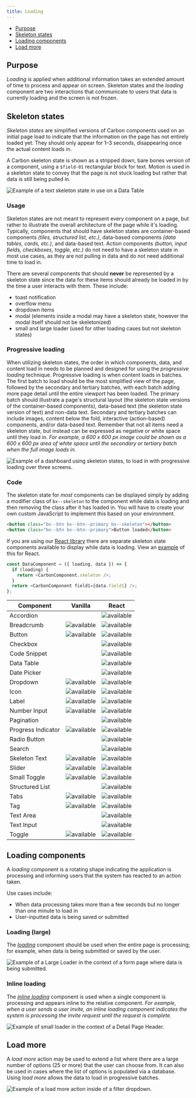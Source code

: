 ```yaml
---
title: Loading
---
```



<AnchorLinks>
  <ul>
    <li>
      <a data-scroll href="#purpose">
        Purpose
      </a>
    </li>
    <li>
      <a data-scroll href="#skeleton-states">
        Skeleton states
      </a>
    </li>
    <li>
      <a data-scroll href="#loading-components">
        Loading components
      </a>
    </li>
    <li>
      <a data-scroll href="#load-more">
        Load more
      </a>
    </li>
  </ul>
</AnchorLinks>

## Purpose

_Loading_ is applied when additional information takes an extended amount of time to process and appear on screen. Skeleton states and the _loading_ component are two interactions that communicate to users that data is currently loading and the screen is not frozen.

## Skeleton states

_Skeleton states_ are simplified versions of Carbon components used on an initial page load to indicate that the information on the page has not entirely loaded yet. They should only appear for 1–3 seconds, disappearing once the actual content loads in.

A Carbon skeleton state is shown as a stripped down, bare bones version of a component, using a `$field-01` rectangular block for text. Motion is used in a skeleton state to convey that the page is not stuck loading but rather that data is still being pulled in.

<ImageComponent cols="8" caption="Example of a text skeleton state in a data table.">

![Example of a text skeleton state in use on a Data Table](images/data-table-skeleton-state.gif)

</ImageComponent>

### Usage

Skeleton states are not meant to represent every component on a page, but rather to illustrate the overall architecture of the page while it's loading. Typically, components that should have skeleton states are container-based components _(tiles, structured list, etc.)_, data-based components _(data tables, cards, etc.)_, and data-based text. Action components _(button, input fields, checkboxes, toggle, etc.)_ do not need to have a skeleton state in most use cases, as they are not pulling in data and do not need additional time to load in.

There are several components that should **never** be represented by a skeleton state since the data for these items should already be loaded in by the time a user interacts with them. These include:

- toast notification
- overflow menu
- dropdown items
- modal (elements inside a modal may have a skeleton state, however the modal itself should not be skeletonized)
- small and large loader (used for other loading cases but not skeleton states)

### Progressive loading

When utilizing skeleton states, the order in which components, data, and content load in needs to be planned and designed for using the _progressive loading_ technique. Progressive loading is when content loads in batches. The first batch to load should be the most simplified view of the page, followed by the secondary and tertiary batches, with each batch adding more page detail until the entire viewport has been loaded. The primary batch should illustrate a page's structural layout (the skeleton state versions of the container-based components), data-based text (the skeleton state version of text) and non-data text. Secondary and tertiary batches can include images, content below the fold, interactive (action-based) components, and/or data-based text. Remember that not all items need a skeleton state, but instead can be expressed as negative or white space until they load in. _For example, a 600 x 600 px image could be shown as a 600 x 600 px area of white space until the secondary or tertiary batch when the full image loads in._

<ImageComponent cols="8" caption="Example of a dashboard using skeleton states to demonstrate progressive loading">

![Example of a dashboard using skeleton states, to load in with progressive loading over three screens.](images/Progressive-Loading.png)

</ImageComponent>

### Code

The skeleton state for _most_ components can be displayed simply by adding a modifier class of `bx--skeleton` to the component while data is loading and then removing the class after it has loaded in. You will have to create your own custom JavaScript to implement this based on your environment.

```html
<button class="bx--btn bx--btn--primary bx--skeleton"></button>
<button class="bx--btn bx--btn--primary">Button loaded</button>
```

If you are using our [React library](http://react.carbondesignsystem.com/) there are separate skeleton state components available to display while data is loading. View an [example](https://codesandbox.io/s/wq264y43k8) of this for React.

```javascript
const DataComponent = ({ loading, data }) => {
  if (loading) {
    return <CarbonComponent.skeleton />;
  }
  return <CarbonComponent field1={data.field1} />;
};
```

| Component          | Vanilla                                   | React                                     |
| ------------------ | ----------------------------------------- | ----------------------------------------- |
| Accordion          |                                           | ![available](images/checkmark--glyph.svg) |
| Breadcrumb         | ![available](images/checkmark--glyph.svg) | ![available](images/checkmark--glyph.svg) |
| Button             | ![available](images/checkmark--glyph.svg) | ![available](images/checkmark--glyph.svg) |
| Checkbox           |                                           | ![available](images/checkmark--glyph.svg) |
| Code Snippet       |                                           | ![available](images/checkmark--glyph.svg) |
| Data Table         |                                           | ![available](images/checkmark--glyph.svg) |
| Date Picker        |                                           | ![available](images/checkmark--glyph.svg) |
| Dropdown           | ![available](images/checkmark--glyph.svg) | ![available](images/checkmark--glyph.svg) |
| Icon               | ![available](images/checkmark--glyph.svg) | ![available](images/checkmark--glyph.svg) |
| Label              | ![available](images/checkmark--glyph.svg) | ![available](images/checkmark--glyph.svg) |
| Number Input       | ![available](images/checkmark--glyph.svg) | ![available](images/checkmark--glyph.svg) |
| Pagination         |                                           | ![available](images/checkmark--glyph.svg) |
| Progress Indicator | ![available](images/checkmark--glyph.svg) | ![available](images/checkmark--glyph.svg) |
| Radio Button       |                                           | ![available](images/checkmark--glyph.svg) |
| Search             |                                           | ![available](images/checkmark--glyph.svg) |
| Skeleton Text      | ![available](images/checkmark--glyph.svg) | ![available](images/checkmark--glyph.svg) |
| Slider             | ![available](images/checkmark--glyph.svg) | ![available](images/checkmark--glyph.svg) |
| Small Toggle       | ![available](images/checkmark--glyph.svg) | ![available](images/checkmark--glyph.svg) |
| Structured List    |                                           | ![available](images/checkmark--glyph.svg) |
| Tabs               | ![available](images/checkmark--glyph.svg) | ![available](images/checkmark--glyph.svg) |
| Tag                | ![available](images/checkmark--glyph.svg) | ![available](images/checkmark--glyph.svg) |
| Text Area          |                                           | ![available](images/checkmark--glyph.svg) |
| Text Input         |                                           | ![available](images/checkmark--glyph.svg) |
| Toggle             | ![available](images/checkmark--glyph.svg) | ![available](images/checkmark--glyph.svg) |

## Loading components

A _loading_ component is a rotating shape indicating the application is processing and informing users that the system has reacted to an action taken.

Use cases include:

- When data processing takes more than a few seconds but no longer than one minute to load in
- User-inputted data is being saved or submitted

### Loading (large)

The [_loading_](/components/loading/code) component should be used when the entire page is processing; for example, when data is being submitted or saved by the user.

<ImageComponent cols="8" caption="Example of a large loader in context.">

![Example of a Large Loader in the context of a form page where data is being submitted.](images/Large-Loader.png)

</ImageComponent>

### Inline loading

The [_inline loading_](/components/inline-loading/code) component is used when a single component is processing and appears inline to the relative component. _For example, when a user sends a user invite, an inline loading component indicates the system is processing the invite request until the request is complete._

<ImageComponent cols="8" caption="Example of inline loader in context.">

![Example of small loader in the context of a Detail Page Header.](images/inline-loading-animated.gif)

</ImageComponent>

## Load more

A _load more_ action may be used to extend a list where there are a large number of options (25 or more) that the user can choose from. It can also be used in cases where the list of options is populated via a database. Using _load more_ allows the data to load in progressive batches.

<ImageComponent cols="8" caption="Example of load more button in context.">

![Example of a _load more_ action inside of a filter dropdown.](images/load-more.png)

</ImageComponent>

<!--## Progress Loader

A _progress loader_ is used to represent a specific load time for an item. This amount of time, whatever unit, can be measured based on actual events.

Use cases for a progress loader include:

- A file being uploaded (0 to 100%)
- A new item being provisioned (0 to 10 minutes)

*Example gif of file being uploaded (Is this the best use case?*-->
